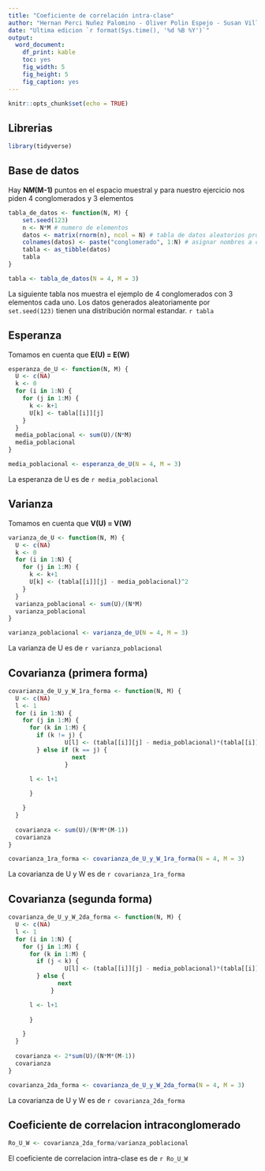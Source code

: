 ```yaml
---
title: "Coeficiente de correlación intra-clase"
author: "Hernan Perci Nuñez Palomino - Oliver Polin Espejo - Susan Villaorduña"
date: "Ultima edicion `r format(Sys.time(), '%d %B %Y')`"
output: 
  word_document:
    df_print: kable 
    toc: yes
    fig_width: 5
    fig_height: 5
    fig_caption: yes
---
```


```r
knitr::opts_chunk$set(echo = TRUE)
```

## Librerias

```r

library(tidyverse)

```


## Base de datos

Hay **N*M*(M-1)** puntos en el espacio muestral y para nuestro ejercicio nos piden 4 conglomerados y 3 elementos

```r

tabla_de_datos <- function(N, M) {
    set.seed(123)
    n <- N*M # numero de elementos
    datos <- matrix(rnorm(n), ncol = N) # tabla de datos aleatorios provenientes de una distribucion normal estandar.
    colnames(datos) <- paste("conglomerado", 1:N) # asignar nombres a columnas
    tabla <- as_tibble(datos)
    tabla
}

tabla <- tabla_de_datos(N = 4, M = 3)


```

La siguiente tabla nos muestra el ejemplo de 4 conglomerados con 3 elementos cada uno. Los datos generados aleatoriamente por `set.seed(123)` tienen una distribución normal estandar.
`r tabla`

## Esperanza

Tomamos en cuenta que **E(U) = E(W)**

```r

esperanza_de_U <- function(N, M) {
  U <- c(NA)
  k <- 0
  for (i in 1:N) {
    for (j in 1:M) {
      k <- k+1
      U[k] <- tabla[[i]][j]
    }
  }
  media_poblacional <- sum(U)/(N*M)
  media_poblacional
}

media_poblacional <- esperanza_de_U(N = 4, M = 3)


```

La esperanza de U es de `r media_poblacional`


## Varianza
Tomamos en cuenta que **V(U) = V(W)**

```r

varianza_de_U <- function(N, M) {
  U <- c(NA)
  k <- 0
  for (i in 1:N) {
    for (j in 1:M) {
      k <- k+1
      U[k] <- (tabla[[i]][j] - media_poblacional)^2
    }
  }
  varianza_poblacional <- sum(U)/(N*M)
  varianza_poblacional
}

varianza_poblacional <- varianza_de_U(N = 4, M = 3)

```

La varianza de U es de `r varianza_poblacional`

## Covarianza (primera forma)

```r

covarianza_de_U_y_W_1ra_forma <- function(N, M) {
  U <- c(NA)
  l <- 1
  for (i in 1:N) {
    for (j in 1:M) {
      for (k in 1:M) {
        if (k != j) {
                U[l] <- (tabla[[i]][j] - media_poblacional)*(tabla[[i]][k] - media_poblacional)
        } else if (k == j) {
                  next
                }

      l <- l+1
       
      }

    }
  }
  
  covarianza <- sum(U)/(N*M*(M-1))
  covarianza
}

covarianza_1ra_forma <- covarianza_de_U_y_W_1ra_forma(N = 4, M = 3)

```

La covarianza de U y W es de `r covarianza_1ra_forma`


## Covarianza (segunda forma)

```r

covarianza_de_U_y_W_2da_forma <- function(N, M) {
  U <- c(NA)
  l <- 1
  for (i in 1:N) {
    for (j in 1:M) {
      for (k in 1:M) {
        if (j < k) {
                U[l] <- (tabla[[i]][j] - media_poblacional)*(tabla[[i]][k] - media_poblacional)
        } else {
              next
            }

      l <- l+1
       
      }

    }
  }
  
  covarianza <- 2*sum(U)/(N*M*(M-1))
  covarianza
}

covarianza_2da_forma <- covarianza_de_U_y_W_2da_forma(N = 4, M = 3)

```

La covarianza de U y W es de `r covarianza_2da_forma`


## Coeficiente de correlacion intraconglomerado

```r

Ro_U_W <- covarianza_2da_forma/varianza_poblacional

```

El coeficiente de correlacion intra-clase es de `r Ro_U_W`